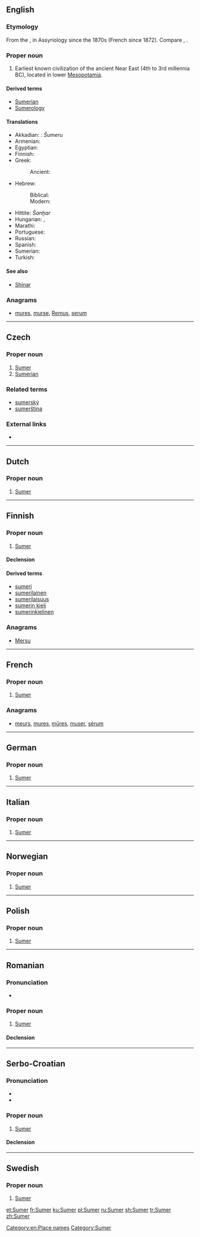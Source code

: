 {{also|Sümer}}
==English==
{{wikipedia}}

===Etymology===
From the {{etyl|akk|en}} {{m|sux|tr=Šumer}}, in Assyriology since the 1870s (French {{m|fr|sumérien}} since 1872). Compare {{m|en|Shumer}}, {{m|en|Sumir}}.

===Proper noun===
{{en-proper noun}}

# Earliest known civilization of the ancient Near East (4th to 3rd millennia BC), located in lower [[Mesopotamia]].

====Derived terms====
* [[Sumerian]]
* [[Sumerology]]

====Translations====
{{trans-top|civilization}}
* Akkadian: {{t-needed|akk}}: ''Šumeru''
* Armenian: {{t|hy|Շումեր}}
* Egyptian: {{t|egy|Sngr}}
* Finnish: {{t|fi|Sumer}}
* Greek: {{t|el|Σουμέρ}}
*: Ancient: {{t|grc|Σεννααρ}} {{qualifier|Koine}}
* Hebrew:
*: Biblical: {{t|he|שִׁנְעָר|tr=Šin`ar|sc=Hebr}}
*: Modern: {{t+|he|שומר|sc=Hebr}}
{{trans-mid}}
* Hittite: {{t-needed|hit}} ''Šanḫar''
* Hungarian: {{t+|hu|sumér}}, {{t|hu|sumer}}
* Marathi: {{t|mr|सुमेर|f|tr=sumera|sc=Deva}}
* Portuguese: {{t|pt|Suméria}}
* Russian: {{t+|ru|Шумер|m}}
* Spanish: {{t|es|Sumeria}}
* Sumerian: {{t|sux|𒆠𒂗𒂠|tr=ki-en-ĝir}}
* Turkish: {{t+|tr|Sümer}}
{{trans-bottom}}

====See also====
* [[Shinar]]

===Anagrams===
* [[mures#English|mures]], [[murse#English|murse]], [[Remus#English|Remus]], [[serum#English|serum]]

[[Category:en:Place names]]

----

==Czech==

===Proper noun===
{{head|cs|proper noun|g=m}}

# [[#English|Sumer]]
# [[Sumerian]] {{gloss|person of Sumer}}

===Related terms===
* [[sumerský]]
* [[sumerština]]

===External links===
* {{R:SSJC}}

----

==Dutch==

===Proper noun===
{{nl-proper noun}}

# [[#English|Sumer]]

----

==Finnish==

===Proper noun===
{{fi-proper noun}}

# [[#English|Sumer]]

====Declension====
{{fi-decl-paperi|n=sg|Sumer|a|i=0}}

====Derived terms====
* [[sumeri]]
* [[sumerilainen]]
* [[sumerilaisuus]]
* [[sumerin kieli]]
* [[sumerinkielinen]]

===Anagrams===
* [[Mersu#Finnish|Mersu]]

----

==French==

===Proper noun===
{{fr-proper noun}}

# [[#English|Sumer]]

===Anagrams===
* [[meurs#French|meurs]], [[mures#French|mures]], [[mûres#French|mûres]], [[muser#French|muser]], [[sérum#French|sérum]]

----

==German==

===Proper noun===
{{head|de|proper noun}}

# [[#English|Sumer]]

----

==Italian==

===Proper noun===
{{it-proper noun}}

# [[#English|Sumer]]

----

==Norwegian==

===Proper noun===
{{head|no|proper noun}}

# [[#English|Sumer]]

----

==Polish==

===Proper noun===
{{head|pl|proper noun}}

# [[#English|Sumer]]

----

==Romanian==
{{wikipedia|lang=ro}}

===Pronunciation===
* {{IPA|[sumeɾ]|lang=ro}}

===Proper noun===
{{head|ro|proper noun|g=n}}

# [[#English|Sumer]]

====Declension====
{{ro-noun-inv|gend=n|def=Sumerul|gd=Sumerului}}

----

==Serbo-Croatian==

===Pronunciation===
* {{IPA|/sǔmeːr/|lang=sh}}
* {{hyphenation|Su|mer|lang=sh}}

===Proper noun===
{{sh-proper noun|g=m|head=Sùmēr|r|Сумер|Су̀ме̄р}}

# [[#English|Sumer]]

====Declension====
{{sh-decl-noun-unc
|Sumer
|Sumera
|Sumeru
|Sumer
|Sumeru
|Sumeru
|Sumerom
}}

----

==Swedish==

===Proper noun===
{{head|sv|proper noun}}

# [[#English|Sumer]]

[[Category:Sumer]]

[[et:Sumer]]
[[fr:Sumer]]
[[ku:Sumer]]
[[pl:Sumer]]
[[ru:Sumer]]
[[sh:Sumer]]
[[tr:Sumer]]
[[zh:Sumer]]